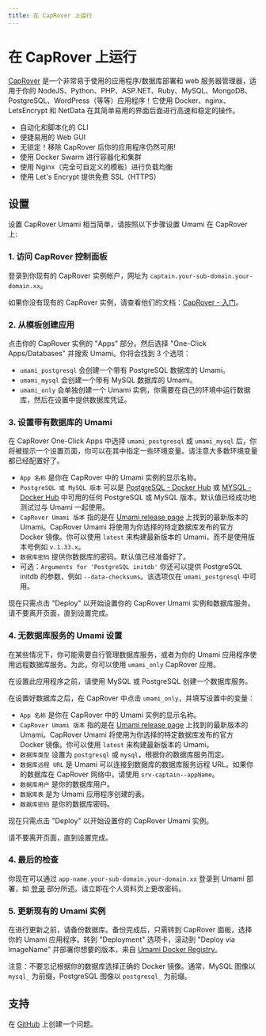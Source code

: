 ```yaml
---
title: 在 CapRover 上运行
---
```


# 在 CapRover 上运行

[CapRover](https://caprover.com) 是一个非常易于使用的应用程序/数据库部署和 web 服务器管理器，适用于你的 NodeJS、Python、PHP、ASP.NET、Ruby、MySQL、MongoDB、PostgreSQL、WordPress（等等）应用程序！它使用 Docker、nginx、LetsEncrypt 和 NetData 在其简单易用的界面后面进行高速和稳定的操作。

- 自动化和脚本化的 CLI
- 便捷易用的 Web GUI
- 无锁定！移除 CapRover 后你的应用程序仍然可用!
- 使用 Docker Swarm 进行容器化和集群
- 使用 Nginx（完全可自定义的模板）进行负载均衡
- 使用 Let's Encrypt 提供免费 SSL（HTTPS）

## 设置

设置 CapRover Umami 相当简单，请按照以下步骤设置 Umami 在 CapRover 上:

### 1. 访问 CapRover 控制面板

登录到你现有的 CapRover 实例帐户，网址为 `captain.your-sub-domain.your-domain.xx`。

如果你没有现有的 CapRover 实例，请查看他们的文档：[CapRover - 入门](https://caprover.com/docs/get-started.html)。

### 2. 从模板创建应用

点击你的 CapRover 实例的 "Apps" 部分。然后选择 "One-Click Apps/Databases" 并搜索 Umami。你将会找到 3 个选项：

- `umami_postgresql` 会创建一个带有 PostgreSQL 数据库的 Umami。
- `umami_mysql` 会创建一个带有 MySQL 数据库的 Umami。
- `umami_only` 会单独创建一个 Umami 实例，你需要在自己的环境中运行数据库，然后在设置中提供数据库凭证。

### 3. 设置带有数据库的 Umami

在 CapRover One-Click Apps 中选择 `umami_postgresql` 或 `umami_mysql` 后，你将被提示一个设置页面，你可以在其中指定一些环境变量。请注意大多数环境变量都已经配置好了。

- `App 名称` 是你在 CapRover 中的 Umami 实例的显示名称。
- `PostgreSQL 或 MySQL 版本` 可以是 [PostgreSQL - Docker Hub](https://hub.docker.com/_/postgres) 或 [MYSQL - Docker Hub](https://hub.docker.com/_/mysql) 中可用的任何 PostgreSQL 或 MySQL 版本。默认值已经成功地测试过与 Umami 一起使用。
- `CapRover Umami 版本` 指的是在 [Umami release page](https://github.com/umami-software/umami/releases) 上找到的最新版本的 Umami。CapRover Umami 将使用为你选择的特定数据库发布的官方 Docker 镜像。你可以使用 `latest` 来构建最新版本的 Umami，而不是使用版本号例如 `v.1.33.x`。
- `数据库密码` 提供你数据库的密码。默认值已经准备好了。
- 可选：`Arguments for 'PostgreSQL initdb'` 你还可以提供 PostgreSQL initdb 的参数，例如 `--data-checksums`。该选项仅在 `umami_postgresql` 中可用。

现在只需点击 "Deploy" 以开始设置你的 CapRover Umami 实例和数据库服务。请不要离开页面，直到设置完成。

### 4. 无数据库服务的 Umami 设置

在某些情况下，你可能需要自行管理数据库服务，或者为你的 Umami 应用程序使用远程数据库服务。为此，你可以使用 `umami_only` CapRover 应用。

在设置此应用程序之前，请使用 MySQL 或 PostgreSQL 创建一个数据库服务。

在设置好数据库之后，在 CapRover 中点击 `umami_only`，并填写设置中的变量：

- `App 名称` 是你在 CapRover 中的 Umami 实例的显示名称。
- `CapRover Umami 版本` 指的是在 [Umami release page](https://github.com/umami-software/umami/releases) 上找到的最新版本的 Umami。CapRover Umami 将使用为你选择的特定数据库发布的官方 Docker 镜像。你可以使用 `latest` 来构建最新版本的 Umami。
- `数据库类型` 设置为 `postgresql` 或 `mysql`，根据你的数据库服务而定。
- `数据库远程 URL` 是 Umami 可以连接到数据库的数据库服务远程 URL。如果你的数据库在 CapRover 网络中，请使用 `srv-captain--appName`。
- `数据库用户` 是你的数据库用户。
- `数据库表` 是为 Umami 应用程序创建的表。
- `数据库密码` 是你的数据库密码。

现在只需点击 "Deploy" 以开始设置你的 CapRover Umami 实例。

请不要离开页面，直到设置完成。

### 4. 最后的检查

你现在可以通过 `app-name.your-sub-domain.your-domain.xx` 登录到 Umami 部署，如 [登录](/docs/login) 部分所述。请立即在个人资料页上更改密码。

### 5. 更新现有的 Umami 实例

在进行更新之前，请备份数据库。备份完成后，只需转到 CapRover 面板，选择你的 Umami 应用程序。转到 "Deployment" 选项卡，滚动到 "Deploy via ImageName" 并部署你想要的版本，来自 [Umami Docker Registry](https://github.com/umami-software/umami/pkgs/container/umami)。

注意：不要忘记根据你的数据库选择正确的 Docker 镜像。通常，MySQL 图像以 `mysql_` 为前缀，PostgreSQL 图像以 `postgresql_` 为前缀。

## 支持

在 [GitHub](https://github.com/caprover/one-click-apps/issues) 上创建一个问题。
